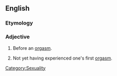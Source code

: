 ==English==

===Etymology===
{{prefix|pre|orgasmic}}

===Adjective===
{{en-adj|-}}

# Before an [[orgasm]].
# {{rfv-sense}} Not yet having experienced one's first [[orgasm]].

[[Category:Sexuality]]